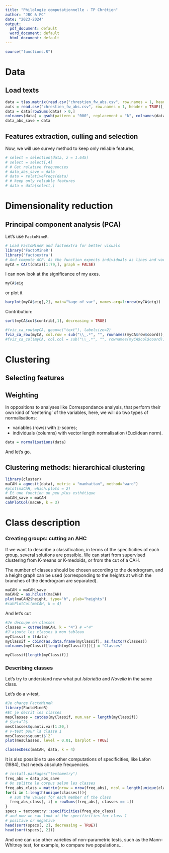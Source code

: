 ```yaml
---
title: "Philologie computationnelle - TP Chrétien"
author: "JBC & FC"
date: "2023-2024"
output:
  pdf_document: default
  word_document: default
  html_document: default
---
```



```r
source("functions.R")
```


# Data 

## Load texts

```r
data = t(as.matrix(read.csv("chrestien_fw_abs.csv", row.names = 1, header = TRUE)[, c(-1,-2)]))
auts = read.csv("chrestien_fw_abs.csv", row.names = 1, header = TRUE)[, 1]
data = data[rowSums(data) > 0,]
colnames(data) = gsub(pattern = "000", replacement = "k", colnames(data))
data_abs_save = data
```


## Features extraction, culling and selection

Now, we will use survey method to keep only reliable features,

```r
# select = selection(data, z = 1.645)
# select = select[,4]
# # Get relative frequencies
# data_abs_save = data
# data = relativeFreqs(data)
# # keep only reliable features
# data = data[select,]
```


# Dimensionality reduction

## Principal component analysis (PCA)

Let's use `FactoMineR`.

```r
# Load FactoMineR and factoextra for better visuals
library('FactoMineR')
library('factoextra')
# And compute ACP. As the function expects individuals as lines and variables as columns, I'm transposing it
myCA = CA(t(data)[1:79,], graph = FALSE)
```

I can now look at the significance of my axes.

```r
myCA$eig
```
or plot it
```r
barplot(myCA$eig[,2], main="%age of var", names.arg=1:nrow(myCA$eig))
```
Contribution:
```r
sort(myCA$col$contrib[,1], decreasing = TRUE)
```

```r
#fviz_ca_row(myCA, geom=c("text"), labelsize=2)
fviz_ca_row(myCA, col.row = sub("\\_.*", "", rownames(myCA$row$coord)), title="", geom=c("point"), labelsize=2)
#fviz_ca_col(myCA, col.col = sub("\\_.*", "", rownames(myCA$col$coord)), title="", geom=c("point", "text"), labelsize=2)
```


# Clustering

## Selecting features

## Weighting

In oppositions to analyses like Correspondance analysis, that perform their own kind of 'centering' of the variables, here, we will do two types of normalisations:

- variables (rows) with z-scores;
- individuals (columns) with vector length normalisation (Euclidean norm).

```r
data = normalisations(data)
```

And let's go.

## Clustering methods: hierarchical clustering


```r
library(cluster)
maCAH = agnes(t(data), metric = "manhattan", method="ward")
#plot(maCAH, which.plots = 2)
# Et une fonction un peu plus esthétique
maCAH_save = maCAH
cahPlotCol(maCAH, k = 3)
```


# Class description


### Creating groups: cutting an AHC

If we want to describe a classification, in terms of the specificities of each group, several solutions are possible. We can start from supervised clustering from K-means or K-medoids, or from the cut of a CAH.

The number of classes should be chosen according to the dendrogram, and a height graph can be used (corresponding to the heights at which the branches of the dendrogram are separated).


```r
maCAH = maCAH_save
maCAH2 = as.hclust(maCAH)
plot(maCAH2$height, type="h", ylab="heights")
#cahPlotCol(maCAH, k = 4)
```


And let's cut

```r
#Je découpe en classes
classes = cutree(maCAH, k = "4") # ="4"
#J'ajoute les classes à mon tableau
myClassif = t(data)
myClassif = cbind(as.data.frame(myClassif), as.factor(classes))
colnames(myClassif[length(myClassif)])[] = "Classes"
```


```r
myClassif[length(myClassif)]
```

### Describing classes

Let's try to understand now what put _Istorietta_ and _Novella_ in the same class.


Let's do a v-test,

```r
#Je charge FactoMineR
library(FactoMineR)
#Et je décrit les classes
mesClasses = catdes(myClassif, num.var = length(myClassif))
# $\eta^2$
mesClasses$quanti.var[1:20,]
# v-test pour la classe 1
mesClasses$quanti$`2`
plot(mesClasses, level = 0.01, barplot = TRUE)
```

```r
classesDesc(maCAH, data, k = 4)
```

It is also possible to use other computations of specificities, like Lafon (1984), that needs absolute frequencies.

```r
# install.packages("textometry")
freq_abs = data_abs_save
# On splitte le corpus selon les classes
freq_abs_class = matrix(nrow = nrow(freq_abs), ncol = length(unique(classes)), dimnames = list(rownames(freq_abs), unique(classes)))
for(i in 1:length(unique(classes))){
  # sum the values for each member of the class
  freq_abs_class[, i] = rowSums(freq_abs[, classes == i])
}
specs = textometry::specificities(freq_abs_class)
# and now we can look at the specificities for class 1 
# positive or negative
head(sort(specs[, 2], decreasing = TRUE))
head(sort(specs[, 2]))
```

And one can use other varieties of non-parametric tests, such as the Mann-Whitney test, for example, to compare two populations...
